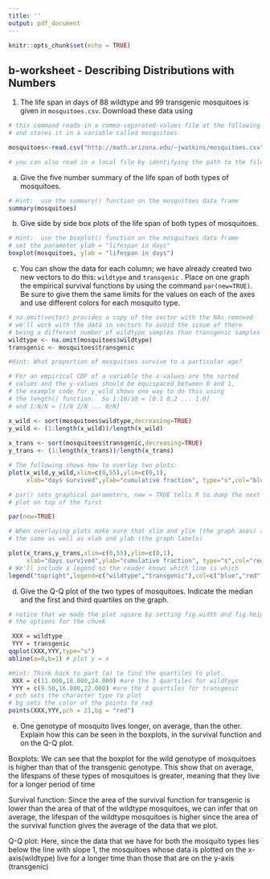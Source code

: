 ```yaml
---
title: ''
output: pdf_document
---
```


```r
knitr::opts_chunk$set(echo = TRUE)
```

## b-worksheet - Describing Distributions with Numbers

1. The life span in days of 88 wildtype and 99 transgenic mosquitoes is given in ```mosquitoes.csv```. Download these data using

```r
# this command reads in a comma-separated-values file at the following url
# and stores it in a variable called mosquitoes

mosquitoes<-read.csv("http://math.arizona.edu/~jwatkins/mosquitoes.csv")

# you can also read in a local file by identifying the path to the file
```

a. Give the five number summary of the life span of both types of mosquitoes.

```r
# Hint:  use the summary() function on the mosquitoes data frame
summary(mosquitoes)
```


b. Give side by side box plots of the life span of both types of mosquitoes.

```r
# Hint:  use the boxplot() function on the mosquitoes data frame
# set the parameter ylab = "lifespan in days"
boxplot(mosquitoes, ylab = "lifespan in days")
```


c. You can show the data for each column; we have already created two new vectors to do this: ```wildtype``` and ```transgenic``` .  Place on one graph the empirical survival functions by using the command ```par(new=TRUE)```. Be sure to give them the same limits for the values on each of the axes and use different colors for each mosquito type.

```r
# na.omit(vector) provides a copy of the vector with the NAs removed
# we'll work with the data in vectors to avoid the issue of there
# being a different number of wildtype samples than transgenic samples
wildtype <- na.omit(mosquitoes$wildtype)
transgenic <- mosquitoes$transgenic

#Hint: What proportion of mosquitoes survive to a particular age?

# For an empirical CDF of a variable the x-values are the sorted
# values and the y-values should be equispaced between 0 and 1,
# the example code for y_wild shows one way to do this using 
# the length() function.  So 1:10/10 = [0.1 0.2 ... 1.0]
# and 1:N/N = [1/N 2/N ... N/N]

x_wild <- sort(mosquitoes$wildtype,decreasing=TRUE)
y_wild <- (1:length(x_wild))/length(x_wild)
  
x_trans <- sort(mosquitoes$transgenic,decreasing=TRUE)
y_trans <- (1:length(x_trans))/length(x_trans)

# The following shows how to overlay two plots:
plot(x_wild,y_wild,xlim=c(0,55),ylim=c(0,1),
     xlab="days survived",ylab="cumulative fraction", type="s",col="blue")

# par() sets graphical parameters, new = TRUE tells R to dump the next
# plot on top of the first

par(new=TRUE)  

# When overlaying plots make sure that xlim and ylim (the graph axes) are
# the same as well as xlab and ylab (the graph labels)

plot(x_trans,y_trans,xlim=c(0,55),ylim=c(0,1),
     xlab="days survived",ylab="cumulative fraction", type="s",col="red")
# We'll include a legend so the reader knows which line is which
legend("topright",legend=c("wildtype","transgenic"),col=c("blue","red"))
```


d. Give the Q-Q plot of the two types of mosquitoes. Indicate the median and the first and third quartiles on the graph.

```r
# notice that we made the plot square by setting fig.width and fig.height in
# the options for the chunk

 XXX = wildtype
 YYY = transgenic
qqplot(XXX,YYY,type="s")
abline(a=0,b=1) # plot y = x

#Hint: Think back to part (a) to find the quartiles to plot.
 XXX = c(11.000,18.000,24.000) #are the 3 quartiles for wildtype
 YYY = c(9.50,16.000,22.000) #are the 3 quartiles for transgenic
# pch sets the character type to plot
# bg sets the color of the points to red
points(XXX,YYY,pch = 21,bg = "red")
```

e. One genotype of mosquito lives longer, on average, than the other. Explain how this can be seen in the boxplots, in the survival function and on the Q-Q plot.

Boxplots: We can see that the boxplot for the wild genotype of mosquitoes is higher than that of the transgenic genotype. This show that on average, the lifespans of these types of mosquitoes is greater, meaning that they live for a longer period of time

Survival function: Since the area of the survival function for transgenic is lower than the area of that of the wildtype mosquitoes, we can infer that on average, the lifespan of the wildtype mosquitoes is higher since the area of the survival function gives the average of the data that we plot.

Q-Q plot: Here, since the data that we have for both the mosquito types lies below the line with slope 1, the mosquitoes whose data is plotted on the x-axis(wildtype) live for a longer time than those that are on the y-axis (transgenic)